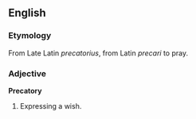 ==English==
===Etymology===
From Late Latin ''precatorius'', from Latin ''precari'' to pray.
===Adjective===
'''Precatory'''
# Expressing a wish.
